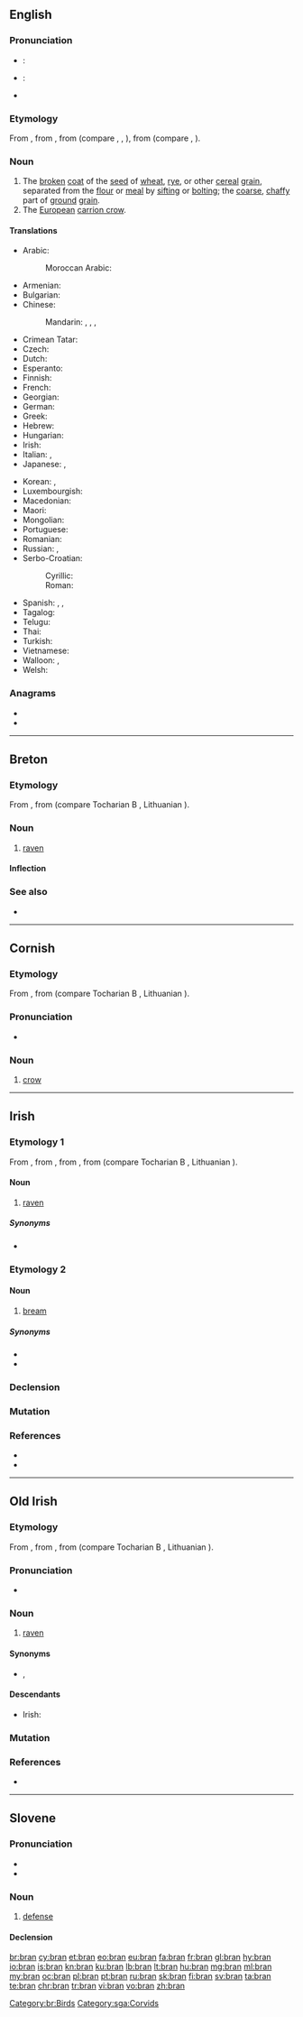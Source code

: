 {{also|brân}}
==English==
{{wikipedia|lang=en}}

===Pronunciation===
* {{a|RP}}: {{IPA|/ˈbɹæn/|lang=en}}
* {{a|US}}: {{IPA|/ˈbɹæn/|lang=en}}
* {{rhymes|æn|lang=en}}

===Etymology===
From {{der|en|fro|bren|bren, bran|bran, filth}}, from {{der|en|cel-gau|brennos||rotten}}, from {{der|en|cel-pro|*bragnos||rotten, foul}} (compare {{etyl|cy|-}} {{m|cy|braen||stench}}, {{etyl|ga|-}} {{m|ga|bréan||rancid}}, {{etyl|wa|-}} {{m|wa|brin||excrement}}), from {{der|en|ine-pro|*bʰreHg-}} (compare {{etyl|la|-}} {{m|la|fragrāre||to smell strongly}}, {{etyl|nl|-}} {{m|nl|brak||hound}}).

===Noun===
{{en-noun|~}}

# The [[broken]] [[coat]] of the [[seed]] of [[wheat]], [[rye]], or other [[cereal]] [[grain]], separated from the [[flour]] or [[meal]] by [[sift]]ing or [[bolt]]ing; the [[coarse]], [[chaffy]] part of [[ground]] [[grain]].
# The [[European]] [[carrion crow]].

====Translations====
{{trans-top|outside layer of a grain}}
* Arabic:
*: Moroccan Arabic: {{t|ary|نخّالة|f|tr=nəḵḵæla}}
* Armenian: {{t+|hy|թեփ}}
* Bulgarian: {{t+|bg|три́ци|p}}
* Chinese:
*: Mandarin: {{t|cmn|麩皮|sc=Hani}}, {{t+|cmn|麸皮|tr=fūpí|sc=Hani}}, {{t+|cmn|麩|sc=Hani}}, {{t+|cmn|麸|tr=fū|sc=Hani}}
* Crimean Tatar: {{t|crh|kebek}}
* Czech: {{t|cs|otruby|f-p}}
* Dutch: {{t+|nl|zemel|m}}
* Esperanto: {{t-needed|eo}}
* Finnish: {{t+|fi|lese}}
* French: {{t+|fr|son|m}}
* Georgian: {{t|ka|ქატო}}
* German: {{t+|de|Kleie|f}}
* Greek: {{t+|el|πίτουρο|n}}
* Hebrew: {{t-needed|he}}
* Hungarian: {{t+|hu|korpa}}
* Irish: {{t|ga|bran|m}}
* Italian: {{t+|it|crusca|f}}, {{t|it|semola|f}}
* Japanese: {{t+|ja|麸|tr=[[ふすま]], fusuma|sc=Jpan}} {{qualifier|wheat bran}}, {{t+|ja|糠|tr=[[ぬか]], nuka|sc=Jpan}} {{qualifier|rice bran}}
{{trans-mid}}
* Korean: {{t+|ko|겨|tr=gyeo}}, {{t+|ko|기울|tr=giul}}
* Luxembourgish: {{t+|lb|Krësch|m}}
* Macedonian: {{t|mk|три́ца|f}}
* Maori: {{t|mi|pāpapa}}
* Mongolian: {{t-needed|mn}}
* Portuguese: {{t+|pt|farelo|m}}
* Romanian: {{t|ro|tărâțe|f-p}}
* Russian: {{t+|ru|о́труби|f-p}}, {{t+|ru|вы́севки|f-p}}
* Serbo-Croatian:
*: Cyrillic: {{t|sh|мекинје|p}}
*: Roman: {{t+|sh|mekinje|p}}
* Spanish: {{t+|es|salvado|m}}, {{t+|es|acemite}} {{qualifier|archaic}}, {{t+|es|afrecho|m}}
* Tagalog: {{t|tl|darak}}
* Telugu: {{t+|te|తవుడు}}
* Thai: {{t-needed|th}}
* Turkish: {{t+|tr|kepek}}
* Vietnamese: {{t+|vi|cám}}
* Walloon: {{t|wa|laton|m}}, {{t+|wa|latons|m-p}} {{qualifier|more frequently}}
* Welsh: {{t|cy|eisin|p}}
{{trans-bottom}}

===Anagrams===
* {{l|en|barn}}
* {{l|en|NRAB}}

----

==Breton==

===Etymology===
From {{inh|br|cel-pro|*branos}}, from {{der|br|ine-pro|*wer-||crow}} (compare Tocharian B {{m|txb|wrauña}}, Lithuanian {{m|lt|várna}}).

===Noun===
{{br-noun|m}}

# [[raven]]

====Inflection====
{{br-noun-mutation|b|ran|rini|g=m}}

===See also===
* {{l|br|frav}}

[[Category:br:Birds]]

----

==Cornish==

===Etymology===
From {{inh|kw|cel-pro|*branos}}, from {{der|kw|ine-pro|*wer-||crow}} (compare Tocharian B {{m|txb|wrauña}}, Lithuanian {{m|lt|várna}}).

===Pronunciation===
* {{IPA|[bɹæːn]|lang=kw}}

===Noun===
{{kw-noun|m|brini|briny}}

# [[crow]]

{{catlangcode|kw|Corvids}}

----

==Irish==

===Etymology 1===
From {{inh|ga|sga|bran}}, from {{inh|ga|pgl|ᚁᚏᚐᚅᚐ}}, from {{inh|ga|cel-pro|*branos}}, from {{der|ga|ine-pro|*wer-||crow}} (compare Tocharian B {{m|txb|wrauña}}, Lithuanian {{m|lt|várna}}).

====Noun====
{{ga-noun|g=m|brain|brain}}

# {{lb|ga|literary}} [[raven]]

=====Synonyms=====
* {{l|ga|fiach}}

===Etymology 2===

====Noun====
{{ga-noun|g=m|brain|brain}}

# [[bream]] {{qualifier|[[Abramis brama]]}}

=====Synonyms=====
* {{l|ga|bréan}}
* {{l|ga|deargán}}

===Declension===
{{ga-decl-m1|b|ran|rain}}

===Mutation===
{{ga mut cons|b|ran}}

===References===
* {{R:DIL|6537|head=1 bran (‘raven’)}}
* {{R:ga:Ó Dónaill}}

{{catlangcode|ga|Corvids|Cyprinids}}

----

==Old Irish==

===Etymology===
From {{inh|sga|pgl|ᚁᚏᚐᚅᚐ}}, from {{inh|sga|cel-pro|*branos||raven}}, from {{der|sga|ine-pro|*wer-||crow}} (compare Tocharian B {{m|txb|wrauña}}, Lithuanian {{m|lt|várna}}).

===Pronunciation===
* {{IPA|/bran/|lang=sga}}

===Noun===
{{head|sga|noun|g=m|o-stem||genitive singular|brain|or|broin|nominative plural|brain|or|broin}}

# [[raven]]

====Synonyms====
* {{l|sga|fiach}}, {{l|sga|trogan}}

====Descendants====
* Irish: {{l|ga|bran}}

===Mutation===
{{sga-mutation|b|ran}}

===References===
* {{R:DIL|6537|head=1 bran}}

[[Category:sga:Corvids]]

----

==Slovene==

===Pronunciation===
* {{IPA|lang=sl|/ˈbráːn/}}
* {{sl-tonal|brȃn}}

===Noun===
{{sl-noun|brán|f|braní|braní}}

# [[defense]]

====Declension====
{{sl-decl-noun-f-i-mobile|brán}}

[[br:bran]]
[[cy:bran]]
[[et:bran]]
[[eo:bran]]
[[eu:bran]]
[[fa:bran]]
[[fr:bran]]
[[gl:bran]]
[[hy:bran]]
[[io:bran]]
[[is:bran]]
[[kn:bran]]
[[ku:bran]]
[[lb:bran]]
[[lt:bran]]
[[hu:bran]]
[[mg:bran]]
[[ml:bran]]
[[my:bran]]
[[oc:bran]]
[[pl:bran]]
[[pt:bran]]
[[ru:bran]]
[[sk:bran]]
[[fi:bran]]
[[sv:bran]]
[[ta:bran]]
[[te:bran]]
[[chr:bran]]
[[tr:bran]]
[[vi:bran]]
[[vo:bran]]
[[zh:bran]]
